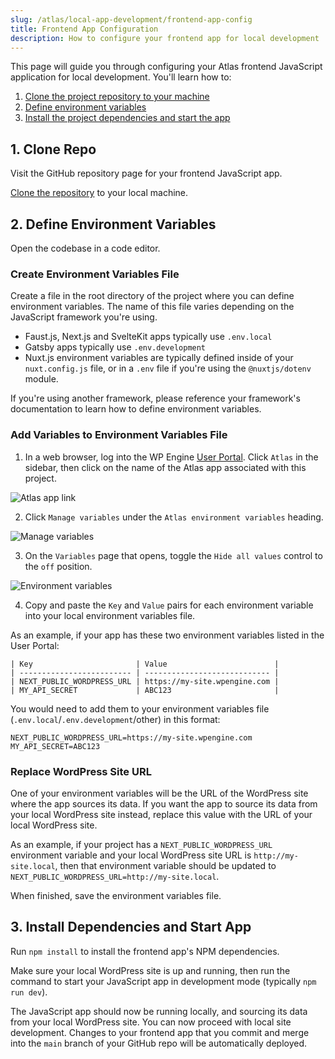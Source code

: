 ```yaml
---
slug: /atlas/local-app-development/frontend-app-config
title: Frontend App Configuration
description: How to configure your frontend app for local development
---
```


This page will guide you through configuring your Atlas frontend JavaScript application for local development. You'll learn how to:

1. [Clone the project repository to your machine](#clone-repo)
1. [Define environment variables](#define-environment-variables)
1. [Install the project dependencies and start the app](#install-dependencies-and-start-app)

## 1. Clone Repo

Visit the GitHub repository page for your frontend JavaScript app.

[Clone the repository](https://docs.github.com/en/repositories/creating-and-managing-repositories/cloning-a-repository) to your local machine.

## 2. Define Environment Variables

Open the codebase in a code editor.

### Create Environment Variables File

Create a file in the root directory of the project where you can define environment variables. The name of this file varies depending on the JavaScript framework you're using.

- Faust.js, Next.js and SvelteKit apps typically use `.env.local`
- Gatsby apps typically use `.env.development`
- Nuxt.js environment variables are typically defined inside of your `nuxt.config.js` file, or in a `.env` file if you're using the `@nuxtjs/dotenv` module.

If you're using another framework, please reference your framework's documentation to learn how to define environment variables.

### Add Variables to Environment Variables File

1. In a web browser, log into the WP Engine [User Portal](https://my.wpengine.com/atlas). Click `Atlas` in the sidebar, then click on the name of the Atlas app associated with this project.

![Atlas app link](./assets/img/atlas-app-link.png)

2. Click `Manage variables` under the `Atlas environment variables` heading.

![Manage variables](./assets/img/manage-variables.png)

3. On the `Variables` page that opens, toggle the `Hide all values` control to the `off` position.

![Environment variables](./assets/img/environment-variables.png)

4. Copy and paste the `Key` and `Value` pairs for each environment variable into your local environment variables file.

As an example, if your app has these two environment variables listed in the User Portal:

```
| Key                       | Value                        |
| ------------------------- | ---------------------------- |
| NEXT_PUBLIC_WORDPRESS_URL | https://my-site.wpengine.com |
| MY_API_SECRET             | ABC123                       |
```

You would need to add them to your environment variables file (`.env.local`/`.env.development`/other) in this format:

```
NEXT_PUBLIC_WORDPRESS_URL=https://my-site.wpengine.com
MY_API_SECRET=ABC123
```

### Replace WordPress Site URL

One of your environment variables will be the URL of the WordPress site where the app sources its data. If you want the app to source its data from your local WordPress site instead, replace this value with the URL of your local WordPress site.

As an example, if your project has a `NEXT_PUBLIC_WORDPRESS_URL` environment variable and your local WordPress site URL is `http://my-site.local`, then that environment variable should be updated to `NEXT_PUBLIC_WORDPRESS_URL=http://my-site.local`.

When finished, save the environment variables file.

## 3. Install Dependencies and Start App

Run `npm install` to install the frontend app's NPM dependencies.

Make sure your local WordPress site is up and running, then run the command to start your JavaScript app in development mode (typically `npm run dev`).

The JavaScript app should now be running locally, and sourcing its data from your local WordPress site. You can now proceed with local site development. Changes to your frontend app that you commit and merge into the `main` branch of your GitHub repo will be automatically deployed.

